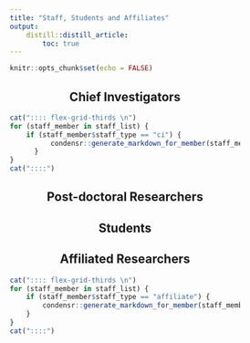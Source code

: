 ```yaml
---
title: "Staff, Students and Affiliates"
output:
    distill::distill_article:
        toc: true
---
```


<style>
.flex-grid-thirds {
    display: flex;
    flex-flow: row wrap;
    align-content: center;
}

.flex-grid-thirds .col {
    width: 33%;
    margin-top: 0px;
    margin-bottom: 2px;
    margin-right: 2px
}

@media (max-width: 400px) {
    .flex-grid-thirds {
        display: block;
        .col {
            width: 100%;
            margin = 0 0 10px 0;
        }
    }
}

* {
    box-sizing: border-box;
}
.col {
    padding: 10px;
    border-style: solid;
    border-spacing: 20px;
    border-color: #cbd1cc;
    border-width: thin;
    transition: background-color .5s;
}

.col:hover {
    background-color: #dcdcdc;
}

h2 {
    text-align: center;
}
</style>

```r
knitr::opts_chunk$set(echo = FALSE)
```

## Chief Investigators
```r
cat(":::: flex-grid-thirds \n")
for (staff_member in staff_list) {
    if (staff_member$staff_type == "ci") {
          condensr::generate_markdown_for_member(staff_member)
      }
}
cat("::::")
```

## Post-doctoral Researchers

## Students

## Affiliated Researchers
```r
cat(":::: flex-grid-thirds \n")
for (staff_member in staff_list) {
    if (staff_member$staff_type == "affiliate") {
        condensr::generate_markdown_for_member(staff_member)
    }
}
cat("::::")
```